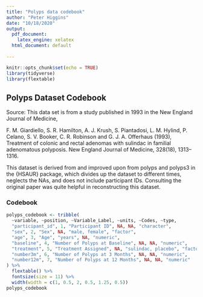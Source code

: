 ```yaml
---
title: "Polyps data codebook"
author: "Peter Higgins"
date: "10/18/2020"
output:
  pdf_document: 
    latex_engine: xelatex
  html_document: default
  
---
```


```r
knitr::opts_chunk$set(echo = TRUE)
library(tidyverse)
library(flextable)
```


## Polyps Dataset Codebook

Source: This data set is from a study published in 1993 in the New England Journal of Medicine,
 
 F. M. Giardiello, S. R. Hamilton, A. J. Krush, S. Piantadosi, L. M. Hylind, P. Celano, S. V. Booker, C. R. Robinson and G. J. A. Offerhaus (1993), Treatment of colonic and rectal adenomas with sulindac in familial adenomatous polyposis. New England Journal of Medicine, 328(18), 1313–1316.
 
This dataset is derived from and improved upon from polyps and polyps3 in the {HSAUR} package, which divides up the dataset to different times, neglects the NAs, and does not include participant IDs. Consulting the original paper was quite helpful in reconstructing this dataset.

### Codebook

```r
polyps_codebook <- tribble(
  ~variable, ~position, ~Variable_Label, ~units, ~Codes, ~type,
  "participant_id", 1, "Participant ID", NA, NA, "character",
  "sex", 2, "Sex", NA, "male, female", "factor",
  "age", 3, "Age", "years", NA, "numeric",
  "baseline", 4, "Number of Polyps at Baseline", NA, NA, "numeric",
  "treatment", 5, "Treatment Assigned", NA, "sulindac, placebo", "factor",
  "number3m", 6, "Number of Polyps at 3 Months", NA, NA, "numeric",
  "number12m", 7, "Number of Polyps at 12 Months", NA, NA, "numeric"
) %>% 
  flextable() %>% 
  fontsize(size = 11) %>% 
  width(width = c(1, 0.5, 2, 0.5, 1.25, 0.5))
polyps_codebook
```